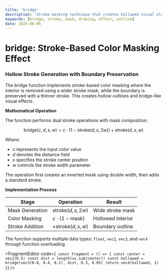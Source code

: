 ```yaml
---
title: 'bridge'
description: 'Stroke masking technique that creates hollowed visual elements with preserved boundary definition'
keywords: [bridge, stroke, mask, drawing, effect, outline]
date: 2025-08-06
---
```



# bridge: Stroke-Based Color Masking Effect

### Hollow Stroke Generation with Boundary Preservation

The bridge function implements stroke-based color masking where the interior is removed using a wider stroke mask, while the boundary is preserved with a thinner stroke. This creates hollow outlines and bridge-like visual effects.

**Mathematical Operation**

The function performs dual stroke operations with mask composition:

$$
\text{bridge}(c, d, s, w) = c \cdot (1 - \text{stroke}(d, s, 2w)) + \text{stroke}(d, s, w)
$$

Where:

- $c$ represents the input color value
- $d$ denotes the distance field
- $s$ specifies the stroke center position
- $w$ controls the stroke width parameter

The operation first creates an inverted mask using double width, then adds a standard stroke.

**Implementation Process**

| Stage           | Operation                   | Result            |
| --------------- | --------------------------- | ----------------- |
| Mask Generation | $\text{stroke}(d, s, 2w)$   | Wide stroke mask  |
| Color Masking   | $c \cdot (1 - \text{mask})$ | Hollowed interior |
| Stroke Addition | $+ \text{stroke}(d, s, w)$  | Boundary outline  |

The function supports multiple data types: `float`, `vec2`, `vec3`, and `vec4` through function overloading.

<FragmentEditor
        code={`
const fragment = () => {
        const center = vec2(0.5)
        const dist = length(uv.sub(center))
        const hollowed = bridge(vec3(0.8, 0.4, 0.2), dist, 0.3, 0.05)
        return vec4(hollowed, 1)
}`}
/>
